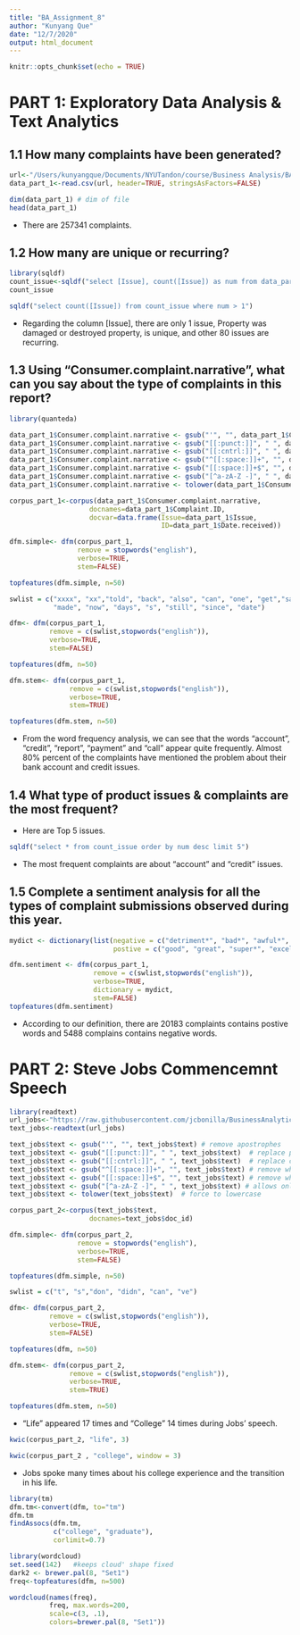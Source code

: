 ```yaml
---
title: "BA_Assignment_8"
author: "Kunyang Que"
date: "12/7/2020"
output: html_document
---
```


```r
knitr::opts_chunk$set(echo = TRUE)
```

# PART 1: Exploratory Data Analysis & Text Analytics

## 1.1 How many complaints have been generated? 

```r
url<-"/Users/kunyangque/Documents/NYUTandon/course/Business Analysis/BA_Assignment/Homework8/Consumer_Complaints.csv"
data_part_1<-read.csv(url, header=TRUE, stringsAsFactors=FALSE)

dim(data_part_1) # dim of file
head(data_part_1)
```

* There are 257341 complaints.

## 1.2 How many are unique or recurring? 

```r
library(sqldf)
count_issue<-sqldf("select [Issue], count([Issue]) as num from data_part_1 group by [Issue] order by num")
count_issue
```
```r
sqldf("select count([Issue]) from count_issue where num > 1")
```

* Regarding the column [Issue], there are only 1 issue, Property was damaged or destroyed property, is unique, and other 80 issues are recurring.

## 1.3 Using “Consumer.complaint.narrative”, what can you say about the type of complaints in this report?

```r
library(quanteda)

data_part_1$Consumer.complaint.narrative <- gsub("'", "", data_part_1$Consumer.complaint.narrative) # remove apostrophes
data_part_1$Consumer.complaint.narrative <- gsub("[[:punct:]]", " ", data_part_1$Consumer.complaint.narrative)  # replace punctuation with space
data_part_1$Consumer.complaint.narrative <- gsub("[[:cntrl:]]", " ", data_part_1$Consumer.complaint.narrative)  # replace control characters with space
data_part_1$Consumer.complaint.narrative <- gsub("^[[:space:]]+", "", data_part_1$Consumer.complaint.narrative) # remove whitespace at beginning of documents
data_part_1$Consumer.complaint.narrative <- gsub("[[:space:]]+$", "", data_part_1$Consumer.complaint.narrative) # remove whitespace at end of documents
data_part_1$Consumer.complaint.narrative <- gsub("[^a-zA-Z -]", " ", data_part_1$Consumer.complaint.narrative) # allows only letters
data_part_1$Consumer.complaint.narrative <- tolower(data_part_1$Consumer.complaint.narrative)  # force to lowercase
```

```r
corpus_part_1<-corpus(data_part_1$Consumer.complaint.narrative,
                    docnames=data_part_1$Complaint.ID,
                    docvar=data.frame(Issue=data_part_1$Issue,
                                      ID=data_part_1$Date.received))
```

```r
dfm.simple<- dfm(corpus_part_1, 
                 remove = stopwords("english"), 
                 verbose=TRUE, 
                 stem=FALSE)

topfeatures(dfm.simple, n=50)
```

```r
swlist = c("xxxx", "xx","told", "back", "also", "can", "one", "get","said", 
           "made", "now", "days", "s", "still", "since", "date")

dfm<- dfm(corpus_part_1, 
          remove = c(swlist,stopwords("english")), 
          verbose=TRUE, 
          stem=FALSE)

topfeatures(dfm, n=50)
```

```r
dfm.stem<- dfm(corpus_part_1, 
               remove = c(swlist,stopwords("english")), 
               verbose=TRUE, 
               stem=TRUE)

topfeatures(dfm.stem, n=50)
```

* From the word frequency analysis, we can see that the words "account", "credit", "report", "payment" and "call" appear quite frequently. Almost 80% percent of the complaints have mentioned the problem about their bank account and credit issues.

## 1.4 What type of product issues & complaints are the most frequent?

* Here are Top 5 issues.

```r
sqldf("select * from count_issue order by num desc limit 5")
```

* The most frequent complaints are about "account" and "credit" issues. 

## 1.5 Complete a sentiment analysis for all the types of complaint submissions observed during this year.

```r
mydict <- dictionary(list(negative = c("detriment*", "bad*", "awful*", "terrib*", "horribl*"),
                          postive = c("good", "great", "super*", "excellent", "yay")))

dfm.sentiment <- dfm(corpus_part_1, 
                     remove = c(swlist,stopwords("english")), 
                     verbose=TRUE, 
                     dictionary = mydict,
                     stem=FALSE)
topfeatures(dfm.sentiment)
```
* According to our definition, there are 20183 complaints contains postive words and 5488 complains contains negative words.

# PART 2: Steve Jobs Commencemnt Speech

```r
library(readtext)
url_jobs<-"https://raw.githubusercontent.com/jcbonilla/BusinessAnalytics/master/BAData/JobsStandfordSpeech.txt"
text_jobs<-readtext(url_jobs)
```

```r
text_jobs$text <- gsub("'", "", text_jobs$text) # remove apostrophes
text_jobs$text <- gsub("[[:punct:]]", " ", text_jobs$text)  # replace punctuation with space
text_jobs$text <- gsub("[[:cntrl:]]", " ", text_jobs$text)  # replace control characters with space
text_jobs$text <- gsub("^[[:space:]]+", "", text_jobs$text) # remove whitespace at beginning of documents
text_jobs$text <- gsub("[[:space:]]+$", "", text_jobs$text) # remove whitespace at end of documents
text_jobs$text <- gsub("[^a-zA-Z -]", " ", text_jobs$text) # allows only letters
text_jobs$text <- tolower(text_jobs$text)  # force to lowercase
```

```r
corpus_part_2<-corpus(text_jobs$text,
                    docnames=text_jobs$doc_id)
```

```r
dfm.simple<- dfm(corpus_part_2, 
                 remove = stopwords("english"), 
                 verbose=TRUE, 
                 stem=FALSE)

topfeatures(dfm.simple, n=50)
```

```r
swlist = c("t", "s","don", "didn", "can", "ve")

dfm<- dfm(corpus_part_2, 
          remove = c(swlist,stopwords("english")), 
          verbose=TRUE, 
          stem=FALSE)

topfeatures(dfm, n=50)
```

```r
dfm.stem<- dfm(corpus_part_2, 
               remove = c(swlist,stopwords("english")), 
               verbose=TRUE, 
               stem=TRUE)

topfeatures(dfm.stem, n=50)
```
* "Life" appeared 17 times and "College" 14 times during Jobs' speech.

```r
kwic(corpus_part_2, "life", 3)
```

```r
kwic(corpus_part_2 , "college", window = 3)
```

* Jobs spoke many times about his college experience and the transition in his life.

```r
library(tm)
dfm.tm<-convert(dfm, to="tm")
dfm.tm
findAssocs(dfm.tm, 
           c("college", "graduate"), 
           corlimit=0.7)
```

```r
library(wordcloud)
set.seed(142)   #keeps cloud' shape fixed
dark2 <- brewer.pal(8, "Set1")   
freq<-topfeatures(dfm, n=500)

wordcloud(names(freq), 
          freq, max.words=200, 
          scale=c(3, .1), 
          colors=brewer.pal(8, "Set1"))
```



